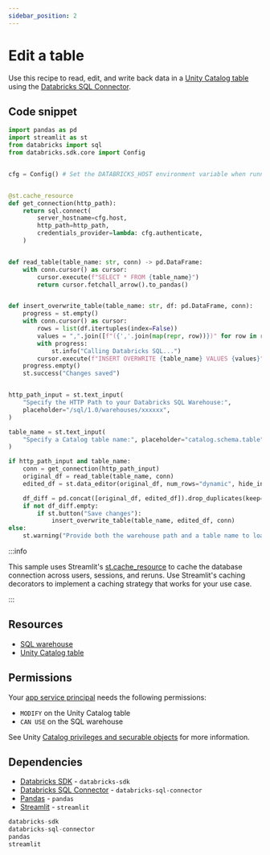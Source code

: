 ```yaml
---
sidebar_position: 2
---
```


# Edit a table

Use this recipe to read, edit, and write back data in a [Unity Catalog table](https://docs.databricks.com/aws/en/tables/) using the [Databricks SQL Connector](https://docs.databricks.com/en/dev-tools/python-sql-connector.html).

## Code snippet

```python title="app.py"
import pandas as pd
import streamlit as st
from databricks import sql
from databricks.sdk.core import Config


cfg = Config() # Set the DATABRICKS_HOST environment variable when running locally


@st.cache_resource
def get_connection(http_path):
    return sql.connect(
        server_hostname=cfg.host,
        http_path=http_path,
        credentials_provider=lambda: cfg.authenticate,
    )


def read_table(table_name: str, conn) -> pd.DataFrame:
    with conn.cursor() as cursor:
        cursor.execute(f"SELECT * FROM {table_name}")
        return cursor.fetchall_arrow().to_pandas()


def insert_overwrite_table(table_name: str, df: pd.DataFrame, conn):
    progress = st.empty()
    with conn.cursor() as cursor:
        rows = list(df.itertuples(index=False))
        values = ",".join([f"({','.join(map(repr, row))})" for row in rows])
        with progress:
            st.info("Calling Databricks SQL...")
        cursor.execute(f"INSERT OVERWRITE {table_name} VALUES {values}")
    progress.empty()
    st.success("Changes saved")


http_path_input = st.text_input(
    "Specify the HTTP Path to your Databricks SQL Warehouse:",
    placeholder="/sql/1.0/warehouses/xxxxxx",
)

table_name = st.text_input(
    "Specify a Catalog table name:", placeholder="catalog.schema.table"
)

if http_path_input and table_name:
    conn = get_connection(http_path_input)
    original_df = read_table(table_name, conn)
    edited_df = st.data_editor(original_df, num_rows="dynamic", hide_index=True)

    df_diff = pd.concat([original_df, edited_df]).drop_duplicates(keep=False)
    if not df_diff.empty:
        if st.button("Save changes"):
            insert_overwrite_table(table_name, edited_df, conn)
else:
    st.warning("Provide both the warehouse path and a table name to load data.")
```

:::info

This sample uses Streamlit's [st.cache_resource](https://docs.streamlit.io/develop/concepts/architecture/caching#stcache_resource) to cache the database connection across users, sessions, and reruns. Use Streamlit's caching decorators to implement a caching strategy that works for your use case.

:::

## Resources

- [SQL warehouse](https://docs.databricks.com/aws/en/compute/sql-warehouse/)
- [Unity Catalog table](https://docs.databricks.com/aws/en/tables/)

## Permissions

Your [app service principal](https://docs.databricks.com/aws/en/dev-tools/databricks-apps/#how-does-databricks-apps-manage-authorization) needs the following permissions:

- `MODIFY` on the Unity Catalog table
- `CAN USE` on the SQL warehouse

See Unity [Catalog privileges and securable objects](https://docs.databricks.com/aws/en/data-governance/unity-catalog/manage-privileges/privileges) for more information.

## Dependencies

- [Databricks SDK](https://pypi.org/project/databricks-sdk/) - `databricks-sdk`
- [Databricks SQL Connector](https://pypi.org/project/databricks-sql-connector/) - `databricks-sql-connector`
- [Pandas](https://pypi.org/project/pandas/) - `pandas`
- [Streamlit](https://pypi.org/project/streamlit/) - `streamlit`

```python title="requirements.txt"
databricks-sdk
databricks-sql-connector
pandas
streamlit
```
